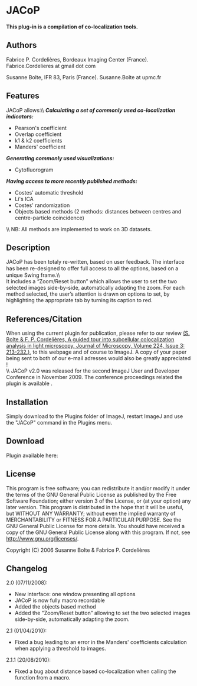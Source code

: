 = JACoP =
'''This plug-in is a compilation of co-localization tools.'''
== Authors ==
Fabrice P. Cordelières, Bordeaux Imaging Center (France). Fabrice.Cordelieres at gmail dot com

Susanne Bolte, IFR 83, Paris (France).  Susanne.Bolte at upmc.fr

== Features ==
JACoP allows:\\
'''''Calculating a set of commonly used co-localization indicators:'''''
* Pearson's coefficient
* Overlap coefficient
* k1 &amp; k2 coefficients
* Manders' coefficient
'''''Generating commonly used visualizations:'''''
* Cytofluorogram
'''''Having access to more recently published methods:'''''
* Costes' automatic threshold
* Li's ICA
* Costes' randomization
* Objects based methods (2 methods: distances between centres and centre-particle coincidence)
\\
NB: All methods are implemented to work on 3D datasets.
== Description ==
JACoP has been totaly re-written, based on user feedback. The interface has been re-designed to oﬀer full access to all the options, based on a unique Swing frame.\\
{{:plugin:analysis:jacop_2.0:just_another_colocalization_plugin:jacop_interface.jpg|JACoP v2.0: The new interface}}<br />
It includes a “Zoom/Reset button” which allows the user to set the two selected images side-by-side, automatically adapting the zoom. For each method selected, the user’s attention is drawn on options to set, by highlighting the appropriate tab by turning 
its caption to red.
== References/Citation ==
When using the current plugin for publication, please refer to our review [[ https://doi.org/10.1111/j.1365-2818.2006.01706.x|(S. Bolte &amp; F. P. Cordelières, A guided tour into subcellular colocalization analysis in light microscopy, Journal of Microscopy, Volume 224, Issue 3: 213-232.)]], to this webpage and of course to ImageJ. A copy of your paper being sent to both of our e-mail adresses would also be greatly appreciated !<br />\\
JACoP v2.0 was released for the second ImageJ User and Developer Conference in November 2009. The conference proceedings related the plugin is available {{:plugin:analysis:jacop_2.0:just_another_colocalization_plugin:jacop_ijconf2008.pdf|here}}. 

== Installation ==
Simply download {{:plugin:analysis:jacop_2.0:just_another_colocalization_plugin:jacop_.jar|JACoP_.jar}} to the Plugins folder of ImageJ, restart ImageJ and use the "JACoP" command in the Plugins menu.
== Download ==
Plugin available here: {{:plugin:analysis:jacop_2.0:just_another_colocalization_plugin:jacop_.jar|JACoP_.jar}}

== License ==
This program is free software; you can redistribute it and/or modify it under the terms of the GNU General Public License as published by the Free Software Foundation; either version 3 of the License, or (at your option) any later version. This program is distributed in the hope that it will be useful, but WITHOUT ANY WARRANTY; without even the implied warranty of MERCHANTABILITY or FITNESS FOR A PARTICULAR PURPOSE. See the GNU General Public License for more details. You should have received a copy of the GNU General Public License along with this program. If not, see [[http://www.gnu.org/licenses/|http://www.gnu.org/licenses/]].

Copyright (C) 2006 Susanne Bolte &amp; Fabrice P. Cordelières 
== Changelog ==
2.0 (07/11/2008):
* New interface: one window presenting all options
* JACoP is now fully macro recordable
* Added the objects based method
* Added the "Zoom/Reset button” allowing to set the two selected images side-by-side, automatically adapting the zoom.

2.1 (01/04/2010):
* Fixed a bug leading to an error in the Manders' coefficients calculation when applying a threshold to images.

2.1.1 (20/08/2010):
* Fixed a bug about distance based co-localization when calling the function from a macro. 

